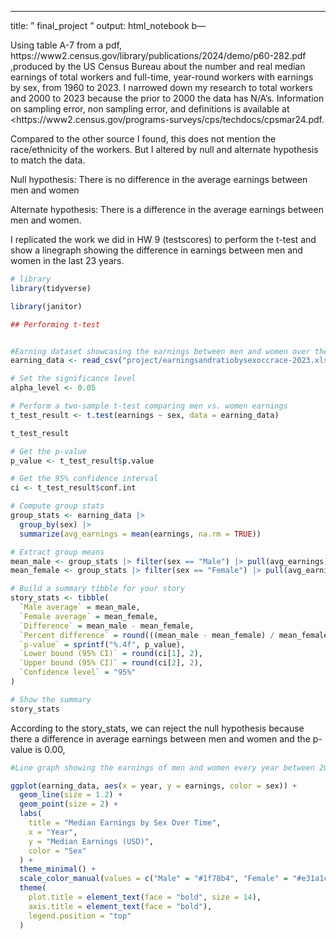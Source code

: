 ---
title: " final_project "
output: html_notebook
 b---


Using table A-7 from a pdf, https://www2.census.gov/library/publications/2024/demo/p60-282.pdf ,produced by the US Census Bureau about the number and real median earnings of total workers and full-time, year-round workers with earnings by sex, from 1960 to 2023. I narrowed down my research to total workers and 2000 to 2023 because the prior to 2000 the data has N/A's. Information on sampling error, non sampling error, and definitions is available at <https://www2.census.gov/programs-surveys/cps/techdocs/cpsmar24.pdf. 


Compared to the other source I found, this does not mention the race/ethnicity of the workers. But I altered by null and alternate hypothesis to match the data. 

Null hypothesis: There is no difference in the average earnings between men and women

Alternate hypothesis: There is a difference in the average earnings between men and women. 

I replicated the work we did in HW 9 (testscores) to perform the t-test and show a linegraph showing the difference in earnings between men and women in the last 23 years. 

```r
# library
library(tidyverse)

library(janitor)

```


```r
## Performing t-test


#Earning dataset showcasing the earnings between men and women over the last 23 years.  
earning_data <- read_csv("project/earningsandratiobysexoccrace-2023.xlsx - Total Workers Sheet.csv")

# Set the significance level
alpha_level <- 0.05

# Perform a two-sample t-test comparing men vs. women earnings
t_test_result <- t.test(earnings ~ sex, data = earning_data)

t_test_result


```

```r
# Get the p-value
p_value <- t_test_result$p.value

# Get the 95% confidence interval
ci <- t_test_result$conf.int

# Compute group stats
group_stats <- earning_data |>
  group_by(sex) |>
  summarize(avg_earnings = mean(earnings, na.rm = TRUE))

# Extract group means
mean_male <- group_stats |> filter(sex == "Male") |> pull(avg_earnings)
mean_female <- group_stats |> filter(sex == "Female") |> pull(avg_earnings)

# Build a summary tibble for your story
story_stats <- tibble(
  `Male average` = mean_male,
  `Female average` = mean_female,
  `Difference` = mean_male - mean_female,
  `Percent difference` = round(((mean_male - mean_female) / mean_female) * 100, 1),
  `p-value` = sprintf("%.4f", p_value),
  `Lower bound (95% CI)` = round(ci[1], 2),
  `Upper bound (95% CI)` = round(ci[2], 2),
  `Confidence level` = "95%"
)

# Show the summary
story_stats

```

According to the story_stats, we can reject the null hypothesis because there a difference in average earnings between men and women and the p-value is 0.00, 

```r

#Line graph showing the earnings of men and women every year between 2000 - 2023.

ggplot(earning_data, aes(x = year, y = earnings, color = sex)) +
  geom_line(size = 1.2) +
  geom_point(size = 2) +
  labs(
    title = "Median Earnings by Sex Over Time",
    x = "Year",
    y = "Median Earnings (USD)",
    color = "Sex"
  ) +
  theme_minimal() +
  scale_color_manual(values = c("Male" = "#1f78b4", "Female" = "#e31a1c")) +
  theme(
    plot.title = element_text(face = "bold", size = 14),
    axis.title = element_text(face = "bold"),
    legend.position = "top"
  )
  
```



